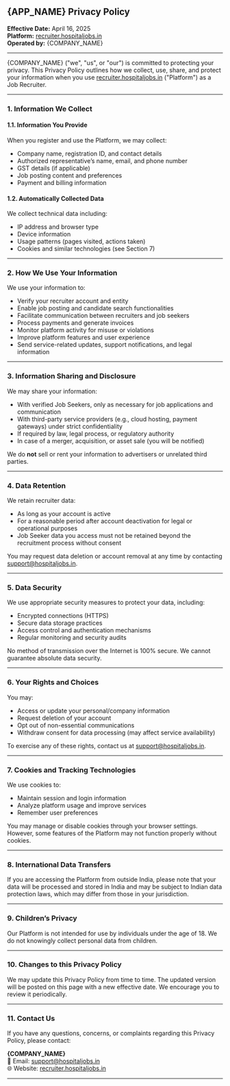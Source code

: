 
## {APP_NAME} Privacy Policy 
**Effective Date:** April 16, 2025  
**Platform:** [recruiter.hospitaljobs.in](https://recruiter.hospitaljobs.in)  
**Operated by:** {COMPANY_NAME}

---

{COMPANY_NAME} ("we", "us", or "our") is committed to protecting your privacy. This Privacy Policy outlines how we collect, use, share, and protect your information when you use [recruiter.hospitaljobs.in](https://recruiter.hospitaljobs.in) ("Platform") as a Job Recruiter.

---

### 1. Information We Collect

#### 1.1. Information You Provide
When you register and use the Platform, we may collect:

- Company name, registration ID, and contact details  
- Authorized representative’s name, email, and phone number  
- GST details (if applicable)  
- Job posting content and preferences  
- Payment and billing information

#### 1.2. Automatically Collected Data
We collect technical data including:

- IP address and browser type  
- Device information  
- Usage patterns (pages visited, actions taken)  
- Cookies and similar technologies (see Section 7)

---

### 2. How We Use Your Information

We use your information to:

- Verify your recruiter account and entity  
- Enable job posting and candidate search functionalities  
- Facilitate communication between recruiters and job seekers  
- Process payments and generate invoices  
- Monitor platform activity for misuse or violations  
- Improve platform features and user experience  
- Send service-related updates, support notifications, and legal information

---

### 3. Information Sharing and Disclosure

We may share your information:

- With verified Job Seekers, only as necessary for job applications and communication  
- With third-party service providers (e.g., cloud hosting, payment gateways) under strict confidentiality  
- If required by law, legal process, or regulatory authority  
- In case of a merger, acquisition, or asset sale (you will be notified)

We do **not** sell or rent your information to advertisers or unrelated third parties.

---

### 4. Data Retention

We retain recruiter data:

- As long as your account is active  
- For a reasonable period after account deactivation for legal or operational purposes  
- Job Seeker data you access must not be retained beyond the recruitment process without consent

You may request data deletion or account removal at any time by contacting [support@hospitaljobs.in](mailto:support@hospitaljobs.in).

---

### 5. Data Security

We use appropriate security measures to protect your data, including:

- Encrypted connections (HTTPS)  
- Secure data storage practices  
- Access control and authentication mechanisms  
- Regular monitoring and security audits

No method of transmission over the Internet is 100% secure. We cannot guarantee absolute data security.

---

### 6. Your Rights and Choices

You may:

- Access or update your personal/company information  
- Request deletion of your account  
- Opt out of non-essential communications  
- Withdraw consent for data processing (may affect service availability)

To exercise any of these rights, contact us at [support@hospitaljobs.in](mailto:support@hospitaljobs.in).

---

### 7. Cookies and Tracking Technologies

We use cookies to:

- Maintain session and login information  
- Analyze platform usage and improve services  
- Remember user preferences

You may manage or disable cookies through your browser settings. However, some features of the Platform may not function properly without cookies.

---

### 8. International Data Transfers

If you are accessing the Platform from outside India, please note that your data will be processed and stored in India and may be subject to Indian data protection laws, which may differ from those in your jurisdiction.

---

### 9. Children’s Privacy

Our Platform is not intended for use by individuals under the age of 18. We do not knowingly collect personal data from children.

---

### 10. Changes to this Privacy Policy

We may update this Privacy Policy from time to time. The updated version will be posted on this page with a new effective date. We encourage you to review it periodically.

---

### 11. Contact Us

If you have any questions, concerns, or complaints regarding this Privacy Policy, please contact:

**{COMPANY_NAME}**  
📧 Email: [support@hospitaljobs.in](mailto:support@hospitaljobs.in)  
🌐 Website: [recruiter.hospitaljobs.in](https://recruiter.hospitaljobs.in)

---
